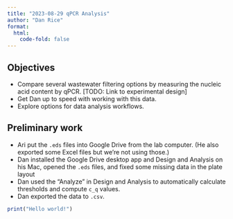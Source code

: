```yaml
---
title: "2023-08-29 qPCR Analysis"
author: "Dan Rice"
format:
  html:
    code-fold: false
---
```

## Objectives

- Compare several wastewater filtering options by measuring the nucleic acid content by qPCR. [TODO: Link to experimental design]
- Get Dan up to speed with working with this data.
- Explore options for data analysis workflows.

## Preliminary work

- Ari put the `.eds` files into Google Drive from the lab computer. (He also exported some Excel files but we're not using those.)
- Dan installed the Google Drive desktop app and Design and Analysis on his Mac, opened the `.eds` files, and fixed some missing data in the plate layout
- Dan used the "Analyze" in Design and Analysis to automatically calculate thresholds and compute `c_q` values.
- Dan exported the data to `.csv`.


```r
print("Hello world!")
```

